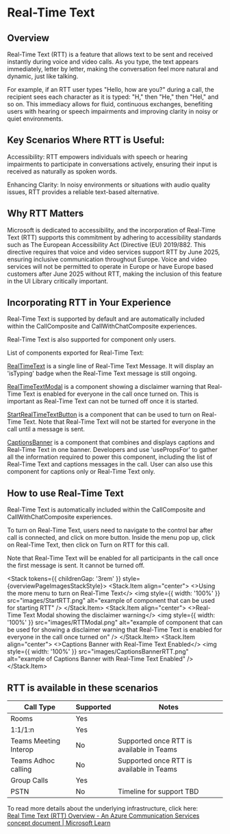 
<Meta title="Concepts/Real-Time Text" />

# Real-Time Text

## Overview

<SingleLineBetaBanner />

Real-Time Text (RTT) is a feature that allows text to be sent and received instantly during voice and video calls. As you type, the text appears immediately, letter by letter, making the conversation feel more natural and dynamic, just like talking.

For example, if an RTT user types "Hello, how are you?" during a call, the recipient sees each character as it is typed: "H," then "He," then "Hel," and so on. This immediacy allows for fluid, continuous exchanges, benefiting users with hearing or speech impairments and improving clarity in noisy or quiet environments.

## Key Scenarios Where RTT is Useful:

Accessibility: RTT empowers individuals with speech or hearing impairments to participate in conversations actively, ensuring their input is received as naturally as spoken words.

Enhancing Clarity: In noisy environments or situations with audio quality issues, RTT provides a reliable text-based alternative.

## Why RTT Matters

Microsoft is dedicated to accessibility, and the incorporation of Real-Time Text (RTT) supports this commitment by adhering to accessibility standards such as The European Accessibility Act (Directive (EU) 2019/882. This directive requires that voice and video services support RTT by June 2025, ensuring inclusive communication throughout Europe. Voice and video services will not be permitted to operate in Europe or have Europe based customers after June 2025 without RTT, making the inclusion of this feature in the UI Library critically important.

## Incorporating RTT in Your Experience

Real-Time Text is supported by default and are automatically included within the CallComposite and CallWithChatComposite experiences.

Real-Time Text is also supported for component only users.

List of components exported for Real-Time Text:

[RealTimeText](./?path=/docs/components-real-time-text--docs) is a single line of Real-Time Text Message. It will display an 'isTyping' badge when the Real-Time Text message is still ongoing.

[RealTimeTextModal](./?path=/docs/components-real-time-text-modal--docs) is a component showing a disclaimer warning that Real-Time Text is enabled for everyone in the call once turned on. This is important as Real-Time Text can not be turned off once it is started.

[StartRealTimeTextButton](./?path=/docs/components-start-real-time-text-button--docs) is a component that can be used to turn on Real-Time Text. Note that Real-Time Text will not be started for everyone in the call until a message is sent.

[CaptionsBanner](./?path=/docs/components-captions-banner--docs) is a component that combines and displays captions and Real-Time Text in one banner. Developers and use 'usePropsFor' to gather all the information required to power this component, including the list of Real-Time Text and captions messages in the call. User can also use this component for captions only or Real-Time Text only.

## How to use Real-Time Text

Real-Time Text is automatically included within the CallComposite and CallWithChatComposite experiences.

To turn on Real-Time Text, users need to navigate to the control bar after call is connected, and click on more button. Inside the menu pop up, click on Real-Time Text, then click on Turn on RTT for this call.

Note that Real-Time Text will be enabled for all participants in the call once the first message is sent. It cannot be turned off.

<Stack tokens={{ childrenGap: '3rem' }} style={overviewPageImagesStackStyle}>
  <Stack.Item align="center">
    <>Using the more menu to turn on Real-Time Text</>
    <img
      style={{ width: '100%' }}
      src="images/StartRTT.png"
      alt="example of component that can be used for starting RTT"
    />
  </Stack.Item>
  <Stack.Item align="center">
    <>Real-Time Text Modal showing the disclaimer warning</>
    <img
      style={{ width: '100%' }}
      src="images/RTTModal.png"
      alt="example of component that can be used for showing a disclaimer warning that Real-Time Text is enabled for everyone in the call once turned on"
    />
  </Stack.Item>
  <Stack.Item align="center">
    <>Captions Banner with Real-Time Text Enabled</>
    <img
      style={{ width: '100%' }}
      src="images/CaptionsBannerRTT.png"
      alt="example of Captions Banner with Real-Time Text Enabled"
    />
  </Stack.Item>
</Stack>

## RTT is available in these scenarios

| Call Type             | Supported | Notes                                    |
| --------------------- | --------- | ---------------------------------------- |
| Rooms                 | Yes       |
| 1:1/1:n               | Yes       |
| Teams Meeting Interop | No        | Supported once RTT is available in Teams |
| Teams Adhoc calling   | No        | Supported once RTT is available in Teams |
| Group Calls           | Yes       |
| PSTN                  | No        | Timeline for support TBD                 |

To read more details about the underlying infrastructure, click here:  
[Real Time Text (RTT) Overview - An Azure Communication Services concept document | Microsoft Learn](https://learn.microsoft.com/en-us/azure/communication-services/concepts/voice-video-calling/real-time-text)
